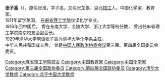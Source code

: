 '''张子高'''（{{Bd|1886年||1976年|}}），原名张准，字子高，又名张芷皋，湖北[[枝江|枝江]]人，中国化学家，教育家。 <br />
1911年留学美国， 在[[麻省理工学院|麻省理工学院]]攻读化学专业。<br />
1916年回中国后， 曾在东南大学、金陵大学、浙江大学等校任教， 曾出任麻省理工学院南京校友会副会长。 <br />
1929年[[清华大学|清华大学]]聘请张子高为[[清华大学化学系|清华大学化学系]]主任。<br />
中华人民共和国成立后， 曾是[[中国人民政治协商会议|中国人民政治协商会议]]第三届、第四届全国委员会委员。

{{DEFAULTSORT: Zhang, Zhi GAO}}
[[Category:麻省理工学院校友|Category:麻省理工学院校友]]
[[Category:中国教育家|Category:中国教育家]]
[[Category:中国化学家|Category:中国化学家]]
[[Category:第三届全国政协委员|Category:第三届全国政协委员]]
[[Category:第四届全国政协委员|Category:第四届全国政协委员]]
[[Category:清华大学教师|Category:清华大学教师]]
[[Category:北平中国大学教师|Category:北平中国大学教师]]

{{China-scientist-stub}}